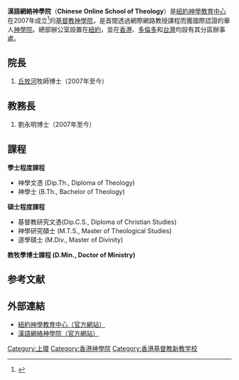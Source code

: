 
{{Infobox University |
| 校名 =漢語網絡神學院
| EnglishName =Chinese Online School of Theology
| 校徽 = 
| 校徽說明 =
| 校訓 =作無愧的工人『你當竭力在神面前得蒙喜悅，作無愧的工人，按著正意分解真理的道。』([[提摩太後書|提摩太後書]]二章15節)
| 創校 =2007年 
| 分類 =神學院
| 校長 =[[丘放河|丘放河]]牧師博士
| 教務長 =劉永明博士
| 所在 =
[[紐約|紐約]]：

143-11 Willets Point Boulevard,Whitestone, NY 11357, [[USA|USA]]

[[香港|香港]]：

[[香港|香港]][[上環|上環]][[德輔道西|德輔道西]]108-110號四樓(全層)

[[多倫多|多倫多]]：

220 Royal Crest Court, Unit #9 Markham, ON., L3R 9Y2,[[Canada|Canada]]

[[台灣|台灣]]：

[[台北市|台北市]][[中正區_(臺北市)|中正區]]青島東路4號4樓之3

| 校園 =
| 面積 =
| 系 =
| 教師 =
| 教授 = 
| 副教授 =
| 助理教授 =
| 講師 =
| 學生 =
| 大學部 =
| 研究 =
| 碩士班 =
| 博士班 =
| 網站 =https://nytec-cost.org/
| 機構成員 =
}}

'''漢語網絡神學院'''（'''Chinese Online School of Theology'''）是[[紐約神學教育中心|紐約神學教育中心]]在2007年成立<ref name=":0">{{Cite web|url=https://christiantimes.org.hk/Common/Reader/News/ShowNews.jsp?Nid=43920&Pid=2&Version=1054&Cid=599&Charset=big5_hkscs|title=《時代論壇》1054期：漢語網絡神學院成立|accessdate=2007-11-08|work=《時代論壇》1054期|language=zh-Hant|archive-date=2007-12-09|archive-url=https://web.archive.org/web/20071209032627/http://www.christiantimes.org.hk/Common/Reader/News/ShowNews.jsp?Nid=43920&Pid=2&Version=1054&Cid=599&Charset=big5_hkscs|dead-url=no}}</ref>的[[基督教|基督教]][[神學院|神學院]]，是首間透過網際網路教授課程而獲國際認證的華人[[神學院|神學院]]。總部辦公室設置在[[紐約|紐約]]，並在[[香港|香港]]、[[多倫多|多倫多]]和[[台灣|台灣]]均設有其分區辦事處。

==院長==
# [[丘放河|丘放河]]牧師博士（2007年至今）

==教務長==
# 劉永明博士（2007年至今）

==課程==
'''學士程度課程'''
* 神學文憑 (Dip.Th., Diploma of Theology)
* 神學士 (B.Th., Bachelor of Theology)

'''碩士程度課程'''
* 基督教研究文憑(Dip.C.S., Diploma of Christian Studies)
* 神學研究碩士 (M.T.S., Master of Theological Studies)
* 道學碩士 (M.Div., Master of Divinity)

'''教牧學博士課程 (D.Min., Doctor of Ministry)'''


==参考文献==
{{Reflist}}

== 外部連結 ==
*[https://nytec.org/ 紐約神學教育中心（官方網站）] {{Wayback|url=https://nytec.org/ |date=20210120201848 }}
*[https://nytec-cost.org/ 漢語網絡神學院（官方網站）] {{Wayback|url=https://nytec-cost.org/ |date=20210210221647 }}

{{香港宗教研修院校}}
[[Category:上環|Category:上環]]
[[Category:香港神學院|Category:香港神學院]]
[[Category:香港基督教新教学校|Category:香港基督教新教学校]]